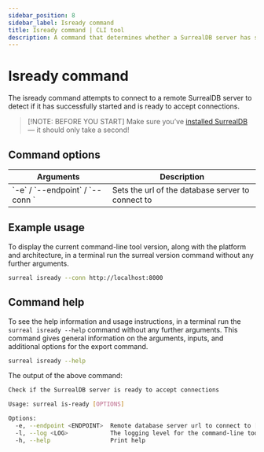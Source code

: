 ---
sidebar_position: 8
sidebar_label: Isready command
title: Isready command | CLI tool
description: A command that determines whether a SurrealDB server has started and is able to accept connections.
---

# Isready command

The isready command attempts to connect to a remote SurrealDB server to detect if it has successfully started and is ready to accept connections.

> [!NOTE: BEFORE YOU START]
> Make sure you’ve [installed SurrealDB](/docs/surrealdb/installation) — it should only take a second!

## Command options

<table>
    <thead>
        <tr>
            <th colspan="2">Arguments</th>
            <th>Description</th>
        </tr>
    </thead>  
    <tbody>
        <tr>
            <td colspan="2">
                `-e` / `--endpoint` / `--conn `
               <Label label="optional" />
            </td>
            <td>
        Sets the url of the database server to connect to
            </td>
        </tr>
    </tbody>
</table>

## Example usage

To display the current command-line tool version, along with the platform and architecture, in a terminal run the surreal version command without any further arguments.

```bash 
surreal isready --conn http://localhost:8000
```

## Command help

To see the help information and usage instructions, in a terminal run the `surreal isready --help` command without any further arguments. This command gives general information on the arguments, inputs, and additional options for the export command.

```bash
surreal isready --help
```

The output of the above command:

```bash
Check if the SurrealDB server is ready to accept connections

Usage: surreal is-ready [OPTIONS]

Options:
  -e, --endpoint <ENDPOINT>  Remote database server url to connect to [default: ws://localhost:8000] [aliases: conn]
  -l, --log <LOG>            The logging level for the command-line tool [env: SURREAL_LOG=] [default: info] [possible values: none, full, error, warn, info, debug, trace]
  -h, --help                 Print help
```